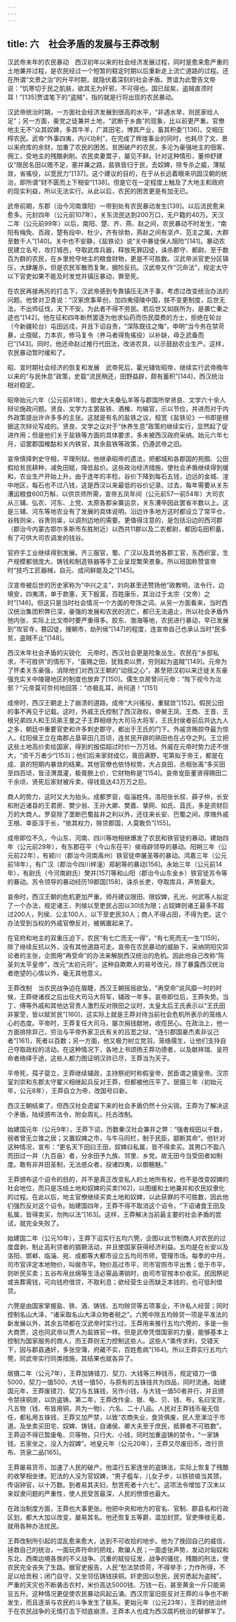```yaml
---
---
---
```

title: 六　社会矛盾的发展与王莽改制
---




汉武帝末年的农民暴动　西汉初年以来的社会经济发展过程，同时是愈来愈严重的土地兼并过程，是农民经过一个短暂的稳定时期以后重新走上流亡道路的过程。还在所谓“文景之治”的升平时期，就隐伏着深刻的社会矛盾。贾谊为此警告文帝说：“饥寒切于民之肌肤，欲其无为奸邪，不可得也。国已屈矣，盗贼直须时耳！”[135]贾谊笔下的“盗贼”，指的就是行将出现的农民暴动。

汉武帝统治时期，一方面社会经济发展到很高的水平，“非遇水旱，则民家给人足”；另一方面，豪党之徒兼并土地，“武断于乡曲”的现象，比以前更严重。官僚地主无不“众其奴婢，多其牛羊，广其田宅，博其产业，畜其积委”[136]，交相压榨农民。武帝“外事四夷，内兴功利”，在完成了辉煌事业的同时，也耗尽了文、景以来府库的余财，加重了农民的困苦。贫困破产的农民，多沦为豪强地主的佃客、佣工，受地主的残酷剥削。农民卖妻鬻子，屡见不鲜。针对这种情形，董仲舒建议“限民名田以赡不足，塞并兼之路，盐铁皆归于民，去奴婢，除专杀之威，薄赋敛，省徭役，以宽民力”[137]。这个建议的目的，在于从长远着眼来巩固汉朝的统治，即所谓“财不匮而上下相安”[138]。但是它在一定程度上触及了大地主和政府的现实利益，所以无法实行。从此以后，农民的困苦更是有加无已。

武帝前期，东郡（治今河南濮阳）一带到处有农民暴动发生[139]。以后流民愈来愈多。元封四年（公元前107年），关东流民达到200万口，无户籍的40万。天汉二年（公元前99年）以后，南阳、楚、齐、燕、赵之间，农民暴动不时发生，“南阳有梅免、百政，楚有段中、杜少，齐有徐勃，燕赵之间有坚卢、范主之属，大群至数千人”[140]。关中也不安静，《盐铁论》说“关中暴徒保人阻险”[141]。暴动农民建立名号，攻打城邑，夺取武库兵器，释放死罪囚徒，诛杀郡守、都尉。至于数百为群的农民，在乡里抢夺地主的粮食财物，更是不可胜数。汉武帝派官吏分区镇压，大肆屠杀，但是农民军散而复聚，据险反抗。汉武帝又作“沉命法”，规定太守以下官吏如果不能及时发觉并镇压暴动，罪至死。

在农民再接再厉的打击下，汉武帝感到专靠镇压无济于事，考虑过改变统治办法的问题。他曾对卫青说：“汉家庶事草创，加四夷侵陵中国，朕不变更制度，后世无法，不出师征伐，天下不安。为此者不得不劳民。若后世又如朕所为，是袭亡秦之迹也”[142]。他在征和四年断然罢逐为他求仙药而伤民糜费的方士，拒绝在轮台（今新疆轮台）屯田远戍，并且下诏自责，“深陈既往之悔”，申明“当今务在禁苛暴，止擅赋，力本农，修马复令（养马者得免徭役）以补缺，毋乏武备而已”[143]。同时，他还命赵过推行代田法，改进农具，以示鼓励农业生产。这样，农民暴动暂时缓和了。

昭、宣时期社会经济的恢复和发展　武帝死后，霍光辅佐昭帝，继续实行武帝晚年以来的“与民休息”政策，史载“流民稍还，田野益辟，颇有蓄积”[144]，西汉统治相对稳定。

昭帝始元六年（公元前81年），御史大夫桑弘羊等与郡国所举贤良、文学六十余人辩论施政问题。贤良、文学力主罢盐铁、酒榷、均输官，示以节俭，并进而对于内外政策提出许许多多的主张。这就是有名的盐铁之议，桓宽《盐铁论》一书即是根据这次辩论写成的。贤良、文学之议对于“休养生息”政策的继续实行，显然起了促进作用；但是他们关于盐铁等方面的具体要求，多未被西汉政府采纳。始元六年七月，诏罢郡国榷酤和关内铁官，其余盐铁等政策，仍遵武帝之旧。

宣帝慎择刺史守相，平理刑狱。他继承昭帝的遗法，把都城和各郡国的苑囿、公田假给贫民耕种，减免田赋，降低盐价。这些政治经济措施，使社会矛盾继续得到缓和，农业生产开始上升。由于连年的丰稔，谷价下降到每石五钱，边远的金城、湟中地区，每石也不过八钱，这是西汉以来最低的谷价记录。过去，每年需要从关东漕运粮食600万斛，以供京师所需，宣帝五凤年间（公元前57—前54年）大司农从三辅、弘农、河东、上党、太原各郡籴粟运京，关东漕卒因此罢省半数以上。这是三辅、河东等地农业有了发展的具体说明。沿边许多地方这时都设立了常平仓，谷贱则籴，谷贵则粜，以调剂边地的需要。更值得注意的，是包括沿边的西河郡（郡治今内蒙古鄂尔多斯市东胜附近）以西共11郡以及二农都尉，都因屯田积蓄，有了可供大司农调发的钱谷。

官府手工业继续得到发展。齐三服官，蜀、广汉以及其他各郡工官，东西织室，生产规模都很庞大。铸钱和制造铁器等手工业呈现繁荣景象。所以班固称赞宣帝时“技巧工匠器械，自元、成间鲜能及之”[145]。

汉宣帝被后世的历史家称为“中兴之主”，刘向甚至还赞扬他“政教明，法令行，边境安，四夷清，单于款塞，天下殷富，百姓康乐，其治过于太宗（文帝）之时”[146]。但这只是当时社会情况一个方面的夸饰之词。从另一方面看来，当时西汉统治集团积弊已深，豪强的发展和农民的流亡，都已无法遏止，所以社会矛盾外弛内张，实际上比文帝时要严重得多。胶东、渤海等地，农民进行暴动，早已发展到“攻官寺，篡囚徒，搜朝市，劫列侯”[147]的程度，连宣帝自己也承认当时“民多贫，盗贼不止”[148]。

西汉末年社会矛盾的尖锐化　元帝时，西汉社会更是险象丛生。农民在“乡部私求，不可胜供”的情形下，“虽赐之田，犹贱卖以贾，穷则起为盗贼”[149]。元帝为了怀柔关东豪强，消除他们对西汉王朝的“动摇之心”，甚至把汉初以来迁徙关东豪强充实关中陵寝地区的制度也放弃了[150]。儒生京房曾问元帝：“陛下视今为治邪？”元帝莫可奈何地回答：“亦极乱耳，尚何道！”[151]

成帝时，西汉王朝走上了崩溃的道路。成帝“大兴徭役，重赋敛”[152]。假民公田的事不再见于记载。这时，外戚王氏控制了西汉政权，帝舅王凤、王商、王音、王根兄弟四人和王凤弟王曼之子王莽相继为大司马大将军，王氏封侯者前后共达九人之多，朝廷中重要官吏和许多刺史郡守，都出于王氏的门下。外戚贪贿掠夺最为惊人。红阳侯王立在南郡占垦草田几百顷，连贫民开辟的熟田也在占夺之列。王立把这些土地高价卖给国家，得到的报偿超过时价一万万钱。外戚在元帝时势力还不很大，“资千万者少”[153]；他们后来家财成亿，膏田满野，宅第拟于帝王，都是在成、哀的短期内暴敛的结果。其他官僚也依恃权势，大占良田，丞相张禹“多买田至四百顷，皆泾渭溉灌，极膏腴上价，它财物称是”[154]。哀帝宠臣董贤得赐田二千余顷，贤死后家财被斥卖，得钱竟达43万万之巨。

商人的势力，这时又大为抬头。成都罗裒，临淄姓伟，洛阳张长叔、薛子仲，长安和附近诸县的王君房、樊少翁、王孙大卿、樊嘉、挚网、如氏、苴氏，多是资财巨万的大商人。罗裒除了垄断巴蜀盐井之利以外，还往来长安、巴蜀之间，厚赂外戚王根、幸臣淳于长，“依其权力，赊贷郡国，人莫敢负”[155]。

成帝即位不久，今山东、河南、四川等地相继爆发了农民和铁官徒的暴动。建始四年（公元前29年），有东郡茌平（今山东茌平）侯毋辟领导的暴动。阳朔三年（公元前22年），有颍川（郡治今河南禹州）铁官徒申屠圣等的暴动。鸿嘉三年（公元前18年），有广汉（郡治今四川梓潼）郑躬等的暴动[156]。永始三年（公元前14年），有尉氏（今河南尉氏）樊并[157]等和山阳（郡治今山东金乡）铁官徒苏令等的暴动。苏令领导的暴动经历19郡国[158]，诛杀长吏，夺取库兵，声势最大。

哀帝时，西汉王朝的危机更加严重。师丹建议限田、限奴婢，孔光、何武等人拟定了一个办法，规定诸王、列侯以至吏民占田以30顷为限；占奴婢则诸王最多不超过200人，列侯、公主100人，以下至吏民30人；商人不得占田，不得为吏。这个办法受到当权的外戚官僚反对，被搁置起来了。

在官府和地主的双重压迫下，农民“有七亡而无一得”，“有七死而无一生”[159]，除了继续反抗以外，没有其他道路可走。哀帝在农民暴动的威胁下，采纳阴阳灾异论者的主张，企图用“再受命”的办法来解脱西汉统治的危机。因此他自己改称“陈圣刘太平皇帝”，改元“太初元将”。这种自欺欺人的易号改元，除了暴露西汉统治者绝望的心情以外，毫无其他意义。

王莽改制　当农民战争迫在眉睫，西汉王朝摇摇欲坠，“再受命”说风靡一时的时候，王莽继诸叔之后出任大司马大将军，辅政一年多。哀帝即位后，王莽失势。当丁、傅等外戚和其他达官贵人激烈反对限田之议时，太皇太后王氏表示以“王氏田非冢茔，皆以赋贫民”[160]，这实际上就是王莽对待当前社会危机所表示的笼络人心的态度。平帝时，王莽复任大司马，屡次捐钱献地，收揽民心。在政治上，他一方面排除异己，穷治与平帝外家卫氏有关的吕宽之狱，“连引郡国豪杰素非议己者”[161]，死者以百数；另一方面，他又极力树立党羽，笼络儒生，让他们支持自己夺取政权的活动。在这种情况下，各地上书颂扬王莽功德者，以及献祥瑞、呈符命者络绎于途，这些人都力图证明汉祚已尽，王莽当为天子。

平帝死，孺子婴立，王莽继续辅政，主持祭祀时称假皇帝，民臣谓之摄皇帝。汉宗室刘崇和东郡太守翟义相继起兵反对王莽，但都被他压平了。居摄三年（初始元年，公元8年），王莽自立为帝，改国号曰新。

西汉王朝结束了，但西汉社会遗留下来的社会矛盾仍然十分尖锐。王莽为了解决这个矛盾，陆续颁布法令，附会周礼，托古改制。

始建国元年（公元9年），王莽下诏，历数秦汉社会兼并之弊：“强者规田以千数，弱者曾无立锥之居；又置奴婢之市，与牛马同栏，制于民臣，颛断其命”。他针对这种情况，宣布：“更名天下田曰王田，奴婢曰私属，皆不得卖买。其男口不盈八而田过一井（九百亩）者，分余田予九族、邻里、乡党。故无田今当受田者如制度。敢有非井田圣制，无法惑众者，投诸四夷，以御魑魅。”

王莽颁布这个诏令的目的，并不是真正改变私人的土地所有权，也不是改变奴婢的社会地位，而只是冻结土地和奴婢的买卖[162]，以图缓和土地兼并和农民奴隶化的过程。在此以后，地主官僚继续买卖土地和奴婢，以此获罪的不可胜数，因此他们强烈反对这个诏令。始建国四年，王莽不得不取消这个诏令，“下诏诸食王田及私属，皆得卖买，勿拘以法”[163]。这样，王莽解决当前最主要的社会矛盾的尝试，就完全失败了。

始建国二年（公元10年），王莽下诏实行五均六筦，企图以此节制商人对农民的过度盘剥，制止高利贷者的猖獗活动，并且使国家获得经济利益。五均是在长安以及洛阳、邯郸、临淄、宛、成都等大都市设立五均司市师，管理市场。每季的中月，司市官评定本地物价，叫做市平。物价高过市平，司市官照市平出售；低于市平，则听民买卖；五谷布帛丝绵等生活必需品滞销时，由司市官按本价收买。民因祭祀或丧葬需钱，可向钱府借贷，不取利息；欲经营生业而缺乏本钱的，也可低利借贷。

六筦是由国家掌握盐、铁、酒、铸钱、五均赊贷等五项事业，不许私人经营；同时控制名山大泽，“诸采取名山大泽众物者税之”。六筦中除五均赊贷一项是平准法的新发展以外，其余五项都在汉武帝时实行过。王莽用来推行五均六筦的，多是一些大商贾，这也同武帝以贾人为盐铁官一样。但是武帝凭借国家的力量，能够基本上控制为国家服务的商人，而王莽则无力控制这些人。这些人“乘传求利，交错天下，因与郡县通奸，多张空簿，府藏不实，百姓愈病”[164]。所以王莽实行五均六筦，同武帝实行同类措施，其结果也就各异了。

居摄二年（公元7年），王莽加铸错刀、契刀、大钱等三种钱币，规定错刀一值5000，契刀一值500，大钱一值50，与原有的五铢钱共为四品，同时流通。始建国元年，王莽废错刀、契刀与五铢钱，另作小钱，与大钱一值50者并行，并且颁令禁挟铜炭，以防盗铸。第二年，王莽改作金、银、龟、贝、钱、布，名曰宝货，凡五物（钱、布皆用铜，共为一物）、六名、二十八品。人民对王莽钱币毫无信任，都私用五铢钱，王莽又加严禁，以致“农商失业，食货俱废，民人至涕泣于市道。及坐卖买田宅、奴婢、铸钱，自诸侯、卿大夫至于庶民，抵罪者不可胜数”。王莽迫不得已暂废龟、贝等物，只行大、小钱，同时加重盗铸的禁令，“一家铸钱，五家坐之，没入为奴婢”。地皇元年（公元20年），王莽又尽废旧币，改行货布、货泉二品[165]。

王莽屡易货币，加速了人民的破产。他滥行五家连坐的盗铸法，实际上恢复了残酷的收孥相坐律。犯法的人没为官奴婢，“男子槛车，儿女子步，以铁锁琅当其颈，传诣钟官，以十万数。到者易其夫妇，愁苦死者十六七”。这项法令增加了汉末以来奴隶问题的严重性，使人民受苦最深，人民的愤恨也最大。

在政治制度方面，王莽也大事更张。他把中央和地方的官名、官制、郡县名和行政区划，都大大加以改变，屡易其名。他还恢复五等爵，滥加封赏。官吏俸禄无着，就用各种办法扰民。

王莽改制所引起的混乱愈来愈大，达到不可收拾的地步。他为了挽回自己的威信，拯救自己的统治，一面玩弄符命的把戏，欺骗人民；一面虚张声势，发动对匈奴和东北、西南边境各族的不义战争。沉重的赋役征发，战争的骚扰，残酷的刑法，使农民完全丧失了生路。据官吏报告，人民“愁法禁烦苛，不得举手；力作所得，不足以给贡税；闭门自守，又坐邻伍铸钱挟铜。奸吏因以愁民，民穷悉起为盗贼”。严重的天灾也不断袭击农村，米价高达5000钱、万钱一石，甚至黄金一斤只能易豆五升。这种情况更促使农民暴动风起云涌。西汉宗室旧臣反对王莽的斗争也不断发生，而且逐渐与农民的斗争发生了联系。更始元年（公元23年），王莽的统治终于在农民战争的无情打击下彻底崩溃，王莽本人也成为西汉腐朽统治的替罪羊了。